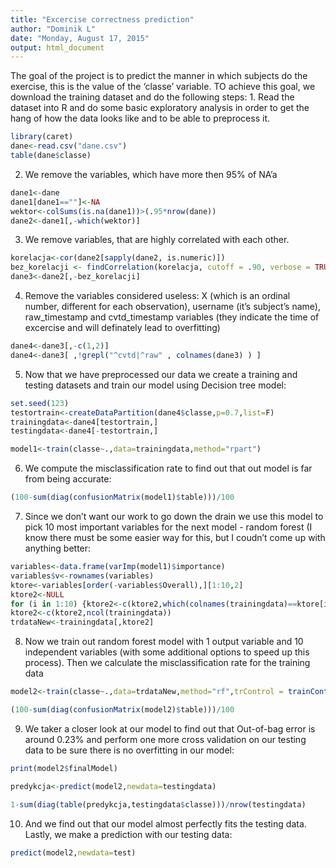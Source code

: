 ```yaml
---
title: "Excercise correctness prediction"
author: "Dominik L"
date: "Monday, August 17, 2015"
output: html_document
---
```


The goal of the project is to predict the manner in which subjects do the exercise, this is the value of the 'classe' variable. TO achieve this goal, we download the training dataset and do the following steps:
1. Read the dataset into R and do some basic exploratory analysis in order to get the hang of how the data looks like and to be able to preprocess it.
```r
library(caret)
dane<-read.csv("dane.csv")
table(dane$classe)
```
2. We remove the variables, which have more then 95% of NA'a
```r
dane1<-dane
dane1[dane1==""]<-NA
wektor<-colSums(is.na(dane1))>(.95*nrow(dane))
dane2<-dane1[,-which(wektor)]
```
3. We remove variables, that are highly correlated with each other.
```r
korelacja<-cor(dane2[sapply(dane2, is.numeric)])
bez_korelacji <- findCorrelation(korelacja, cutoff = .90, verbose = TRUE)
dane3<-dane2[,-bez_korelacji]
```
4. Remove the variables considered useless: X (which is an ordinal number, different for each observation), username (it's subject's name), raw_timestamp and cvtd_timestamp variables (they indicate the time of excercise and will definately lead to overfitting)
```r
dane4<-dane3[,-c(1,2)]
dane4<-dane3[ ,!grepl("^cvtd|^raw" , colnames(dane3) ) ]
```

5. Now that we have preprocessed our data we create a training and testing datasets and train our model using Decision tree model:

```r
set.seed(123)
testortrain<-createDataPartition(dane4$classe,p=0.7,list=F)
trainingdata<-dane4[testortrain,]
testingdata<-dane4[-testortrain,]
```
```r
model1<-train(classe~.,data=trainingdata,method="rpart")
```
6. We compute the misclassification rate to find out that out model is far from being accurate:
```r
(100-sum(diag(confusionMatrix(model1)$table)))/100
```
7. Since we don't want our work to go down the drain we use this model to pick 10 most important variables for the next model - random forest (I know there must be some easier way for this, but I coudn't come up with anything better:

```r
variables<-data.frame(varImp(model1)$importance)
variables$v<-rownames(variables)
ktore<-variables[order(-variables$Overall),][1:10,2]
ktore2<-NULL
for (i in 1:10) {ktore2<-c(ktore2,which(colnames(trainingdata)==ktore[i]))}
ktore2<-c(ktore2,ncol(trainingdata))
trdataNew<-trainingdata[,ktore2]
```
8. Now we train out random forest model with 1 output variable and 10 independent variables (with some additional options to speed up this process). Then we calculate the misclassification rate for the training data
```r
model2<-train(classe~.,data=trdataNew,method="rf",trControl = trainControl(allowParallel=T, method="cv", number=4))
```
```r
(100-sum(diag(confusionMatrix(model2)$table)))/100
```
9. We taker a closer look at our model to find out that Out-of-bag error is around 0.23% and perform one more cross validation on our testing data to be sure there is no overfitting in our model:
```r
print(model2$finalModel)

predykcja<-predict(model2,newdata=testingdata)

1-sum(diag(table(predykcja,testingdata$classe)))/nrow(testingdata)
```
10. And we find out that our model almost perfectly fits the testing data. Lastly, we make a prediction with our testing data:
```r
predict(model2,newdata=test)
```